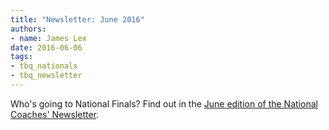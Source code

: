 ```yaml
---
title: "Newsletter: June 2016"
authors:
- name: James Lex
date: 2016-06-06
tags:
- tbq_nationals
- tbq_newsletter
---
```


Who's going to National Finals? Find out in the [June edition of the National Coaches' Newsletter](/assets/blog/2016/06-newsletter.pdf).

